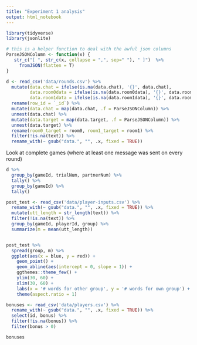 ```yaml
---
title: "Experiment 1 analysis"
output: html_notebook
---
```



```r
library(tidyverse)
library(jsonlite)

# this is a helper function to deal with the awful json columns
ParseJSONColumn <- function(x) {
   str_c("[ ", str_c(x, collapse = ",", sep=" "), " ]")  %>% 
     fromJSON(flatten = T)
}

```

```r
d <- read_csv('data/rounds.csv') %>%
  mutate(data.chat = ifelse(is.na(data.chat), '{}', data.chat),
         data.room0data = ifelse(is.na(data.room0data), '{}', data.room0data),
         data.room1data = ifelse(is.na(data.room1data), '{}', data.room1data)) %>%
  rename(row_id = `_id`) %>%
  mutate(data.chat = map(data.chat, .f = ParseJSONColumn)) %>%
  unnest(data.chat) %>%
  mutate(data.target = map(data.target, .f = ParseJSONColumn)) %>%
  unnest(data.target) %>%
  rename(room0_target = room0, room1_target = room1) %>%
  filter(!is.na(text)) %>%
  rename_with(~ gsub("data.", "", .x, fixed = TRUE))
```

Look at complete games (where at least one message was sent on every round)

```r
d %>%
  group_by(gameId, trialNum, partnerNum) %>%
  tally() %>%
  group_by(gameId) %>%
  tally()

```

```r
post_test <- read_csv('data/player-inputs.csv') %>%
  rename_with(~ gsub("data.", "", .x, fixed = TRUE)) %>%
  mutate(utt_length = str_length(text)) %>%
  filter(!is.na(text)) %>%
  group_by(gameId, playerId, group) %>%
  summarize(m = mean(utt_length)) 


post_test %>%
  spread(group, m) %>%
  ggplot(aes(x = blue, y = red)) +
    geom_point() +
    geom_abline(aes(intercept = 0, slope = 1)) +
    ggthemes::theme_few() +
    ylim(30, 60) +
    xlim(30, 60) +
    labs(x = '# words for other group', y = '# words for own group') +
    theme(aspect.ratio = 1)
```

```r
bonuses <- read_csv('data/players.csv') %>%
  rename_with(~ gsub("data.", "", .x, fixed = TRUE)) %>%
  select(id, bonus) %>%
  filter(!is.na(bonus)) %>%
  filter(bonus > 0)

bonuses
```
